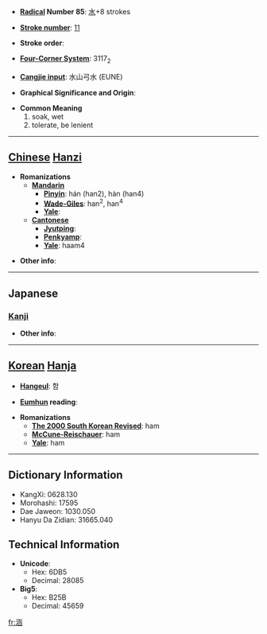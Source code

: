 * '''[[Wiktionary:Chinese radical index| Radical]] Number 85''': [[Wiktionary:Chinese radical index 水|水]]+8 strokes

* '''[[Wiktionary:Chinese total strokes index|Stroke number]]''': [[Wiktionary:Chinese total strokes index 11|11]]

* '''Stroke order''': 

* '''[[Wiktionary:Chinese four corner index|Four-Corner System]]''': 3117<sub>2</sub>

* '''[[Wiktionary:Chinese Cangjie index|Cangjie input]]''': 水山弓水 (EUNE)

* '''Graphical Significance and Origin''': 

* '''Common Meaning'''
*#soak, wet
*# tolerate, be lenient


----

== [[Chinese]] [[Hanzi]] ==

* '''Romanizations'''
** '''[[Mandarin]]'''
*** '''[[Pinyin]]''': hán (han2), hàn (han4)
*** '''[[Wade-Giles]]''': han<sup>2</sup>, han<sup>4</sup>
*** '''[[Yale]]''': 
** '''[[Cantonese]]'''
*** '''[[Jyutping]]''':
*** '''[[Penkyamp]]''': 
*** '''[[Yale]]''': haam4

* '''Other info''': 

----

==Japanese==
===[[Kanji]]===
{{kanji|on readings=[[かん]] (kan)
|kun readings=[[ひたす]] (hitasu)
}}

* '''Other info''':  

----

== [[Korean]] [[Hanja]] ==

* '''[[Hangeul]]''': 함

* '''[[Eumhun]] reading''': 

* '''Romanizations'''
** '''[[The 2000 South Korean Revised Romanization|The 2000 South Korean Revised]]''': ham
** '''[[McCune-Reischauer]]''': ham
** '''[[Yale]]''': ham

----

== Dictionary Information ==

* KangXi: 0628.130
* Morohashi: 17595
* Dae Jaweon: 1030.050
* Hanyu Da Zidian: 31665.040

== Technical Information ==

* '''Unicode''':
** Hex: 6DB5
** Decimal: 28085
* '''Big5''':
** Hex: B25B
** Decimal: 45659

[[fr:涵]]